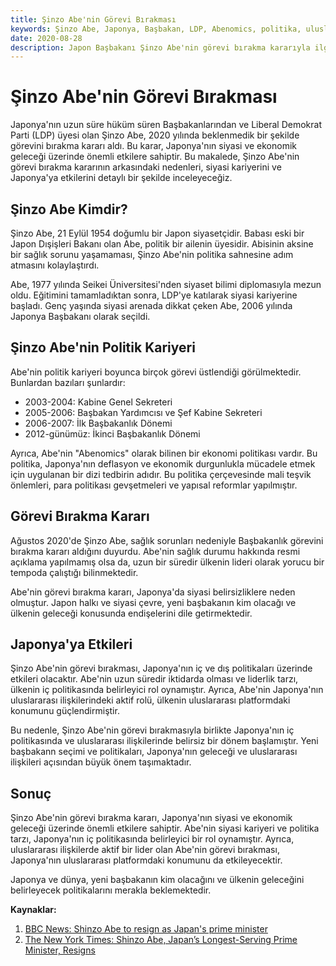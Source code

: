 ```yaml
---
title: Şinzo Abe'nin Görevi Bırakması
keywords: Şinzo Abe, Japonya, Başbakan, LDP, Abenomics, politika, uluslararası ilişkiler
date: 2020-08-28
description: Japon Başbakanı Şinzo Abe'nin görevi bırakma kararıyla ilgili detaylı bir analiz.
---
```


# Şinzo Abe'nin Görevi Bırakması

Japonya'nın uzun süre hüküm süren Başbakanlarından ve Liberal Demokrat Parti (LDP) üyesi olan Şinzo Abe, 2020 yılında beklenmedik bir şekilde görevini bırakma kararı aldı. Bu karar, Japonya'nın siyasi ve ekonomik geleceği üzerinde önemli etkilere sahiptir. Bu makalede, Şinzo Abe'nin görevi bırakma kararının arkasındaki nedenleri, siyasi kariyerini ve Japonya'ya etkilerini detaylı bir şekilde inceleyeceğiz.

## Şinzo Abe Kimdir?

Şinzo Abe, 21 Eylül 1954 doğumlu bir Japon siyasetçidir. Babası eski bir Japon Dışişleri Bakanı olan Abe, politik bir ailenin üyesidir.  Abisinin aksine bir sağlık sorunu yaşamaması, Şinzo Abe'nin politika sahnesine adım atmasını kolaylaştırdı.

Abe, 1977 yılında Seikei Üniversitesi'nden siyaset bilimi diplomasıyla mezun oldu. Eğitimini tamamladıktan sonra, LDP'ye katılarak siyasi kariyerine başladı. Genç yaşında siyasi arenada dikkat çeken Abe, 2006 yılında Japonya Başbakanı olarak seçildi.

## Şinzo Abe'nin Politik Kariyeri

Abe'nin politik kariyeri boyunca birçok görevi üstlendiği görülmektedir. Bunlardan bazıları şunlardır:

- 2003-2004: Kabine Genel Sekreteri
- 2005-2006: Başbakan Yardımcısı ve Şef Kabine Sekreteri
- 2006-2007: İlk Başbakanlık Dönemi
- 2012-günümüz: İkinci Başbakanlık Dönemi

Ayrıca, Abe'nin "Abenomics" olarak bilinen bir ekonomi politikası vardır. Bu politika, Japonya'nın deflasyon ve ekonomik durgunlukla mücadele etmek için uygulanan bir dizi tedbirin adıdır. Bu politika çerçevesinde mali teşvik önlemleri, para politikası gevşetmeleri ve yapısal reformlar yapılmıştır.

## Görevi Bırakma Kararı

Ağustos 2020'de Şinzo Abe, sağlık sorunları nedeniyle Başbakanlık görevini bırakma kararı aldığını duyurdu. Abe'nin sağlık durumu hakkında resmi açıklama yapılmamış olsa da, uzun bir süredir ülkenin lideri olarak yorucu bir tempoda çalıştığı bilinmektedir.

Abe'nin görevi bırakma kararı, Japonya'da siyasi belirsizliklere neden olmuştur. Japon halkı ve siyasi çevre, yeni başbakanın kim olacağı ve ülkenin geleceği konusunda endişelerini dile getirmektedir.

## Japonya'ya Etkileri

Şinzo Abe'nin görevi bırakması, Japonya'nın iç ve dış politikaları üzerinde etkileri olacaktır. Abe'nin uzun süredir iktidarda olması ve liderlik tarzı, ülkenin iç politikasında belirleyici rol oynamıştır. Ayrıca, Abe'nin Japonya'nın uluslararası ilişkilerindeki aktif rolü, ülkenin uluslararası platformdaki konumunu güçlendirmiştir.

Bu nedenle, Şinzo Abe'nin görevi bırakmasıyla birlikte Japonya'nın iç politikasında ve uluslararası ilişkilerinde belirsiz bir dönem başlamıştır. Yeni başbakann seçimi ve politikaları, Japonya'nın geleceği ve uluslararası ilişkileri açısından büyük önem taşımaktadır.

## Sonuç

Şinzo Abe'nin görevi bırakma kararı, Japonya'nın siyasi ve ekonomik geleceği üzerinde önemli etkilere sahiptir. Abe'nin siyasi kariyeri ve politika tarzı, Japonya'nın iç politikasında belirleyici bir rol oynamıştır. Ayrıca, uluslararası ilişkilerde aktif bir lider olan Abe'nin görevi bırakması, Japonya'nın uluslararası platformdaki konumunu da etkileyecektir.

Japonya ve dünya, yeni başbakanın kim olacağını ve ülkenin geleceğini belirleyecek politikalarını merakla beklemektedir.

**Kaynaklar:**

1. [BBC News: Shinzo Abe to resign as Japan's prime minister](https://www.bbc.com/news/world-asia-53942910)
2. [The New York Times: Shinzo Abe, Japan’s Longest-Serving Prime Minister, Resigns](https://www.nytimes.com/2020/08/28/world/asia/japan-shinzo-abe.html)